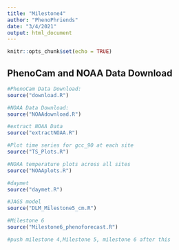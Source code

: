 ```yaml
---
title: "Milestone4"
author: "PhenoPhriends"
date: "3/4/2021"
output: html_document
---
```


```r
knitr::opts_chunk$set(echo = TRUE)
```

## PhenoCam and NOAA Data Download

```r
#PhenoCam Data Download:
source("download.R")

#NOAA Data Download:
source("NOAAdownload.R")

#extract NOAA Data
source("extractNOAA.R")

#Plot time series for gcc_90 at each site
source("TS_Plots.R")

#NOAA temperature plots across all sites 
source("NOAAplots.R")

#daymet 
source("daymet.R")

#JAGS model
source("DLM_Milestone5_cm.R")

#Milestone 6
source("Milestone6_phenoforecast.R")

#push milestone 4,Milestone 5, milestone 6 after this
```

